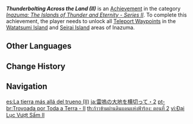 {{Achievement Infobox
|id           = 80097
|order id     = 0097
|category     = Inazuma: The Islands of Thunder and Eternity - Series II
|description  = Unlock all [[Teleport Waypoints]] in the [[Watatsumi Island]] and [[Seirai Island]] areas of [[Inazuma]].
|requirements = 
|primogems    = 5
|tracking     = 
|topic        = Teleport Waypoints
}}
'''''Thunderbolting Across the Land (II)''''' is an [[Achievement]] in the category ''[[Inazuma: The Islands of Thunder and Eternity - Series II]]''. To complete this achievement, the player needs to unlock all [[Teleport Waypoints]] in the [[Watatsumi Island]] and [[Seirai Island]] areas of Inazuma.
<!--
==Trivia==

==Video Guides==
{{EVT
|video1   = 
|caption1 = 
}}
-->
==Other Languages==
{{Other Languages
|en      = Thunderbolting Across the Land (II)
|zhs     = 跨越雷鸣的大地・其二
|zhs_rm  = Kuàyuè Léimíng de Dàdì ・ Qí Èr
|zht     = 跨越雷鳴的大地・其二
|zht_rm  = Kuàyuè Léimíng de Dàdì ・ Qí Èr
|zh_tl   = Crossing the Thundering Land ・ Part Two
|ja      = 雷鳴の大地を横切って・2
|ja_rm   = Raimei no Daichi wo Yokogitte - Ni
|ja_tl   = Traversing Through the Land of Thunder - Two
|ko      = 뇌명이 가로지르는 땅・두 번째
|ko_rm   = Noemyeong-i Garojireuneun Ttang - Du Beonjjae
|ko_tl   = Thunder Crossing Land - Second
|es      = La tierra más allá del trueno (II)
|es_tl   = The Land Beyond the Thunder (I)
|fr      = Monde de tonnerre (2)
|fr_tl   = World of Thunder (2)
|ru      = Гром, пронёсшийся по земле II
|ru_tl   = Thunder Rushing Through the Land II
|th      = ก้าวข้ามผ่านดินแดนแห่งฟ้าร้อง: ตอนที่ 2
|th_rm   = 
|th_tl   = 
|vi      = Đại Lục Vượt Sấm II
|vi_tl   = 
|de      = Über die donnernde Erde II
|de_tl   = Across the Thundering Earth II
|id      = Petir Melintasi Bumi (II)
|id_tl   = Lightning Crosses Earth (II)
|pt      = Trovoada por Toda a Terra - II
|pt_tl   = 
|tr      = Esip Gürleyen Topraklar (II)
|tr_tl   = Furiously Thundering Soils (II)
|it      = Veloce come un fulmine (II)
|it_tl   = 
}}

==Change History==
{{Change History|2.1}}
<!--
==References==
{{Reflist}}
-->
==Navigation==
{{Achievement Navbox|Inazuma: The Islands of Thunder and Eternity - Series II}}

[[es:La tierra más allá del trueno (II)]]
[[ja:雷嗚の大地を横切って・2]]
[[pt-br:Trovoada por Toda a Terra - II]]
[[th:ก้าวข้ามผ่านดินแดนแห่งฟ้าร้อง: ตอนที่ 2]]
[[vi:Đại Lục Vượt Sấm II]]